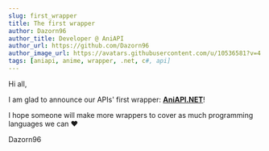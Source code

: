 ```yaml
---
slug: first_wrapper
title: The first wrapper
author: Dazorn96
author_title: Developer @ AniAPI
author_url: https://github.com/Dazorn96
author_image_url: https://avatars.githubusercontent.com/u/10536581?v=4
tags: [aniapi, anime, wrapper, .net, c#, api]
---
```



Hi all,

I am glad to announce our APIs' first wrapper: **[AniAPI.NET](https://github.com/AniAPI-Team/AniAPI.NET)**!

I hope someone will make more wrappers to cover as much programming languages we can ♥

Dazorn96

<DisqusComments identifier="first_wrapper_0" title="The first wrapper" />